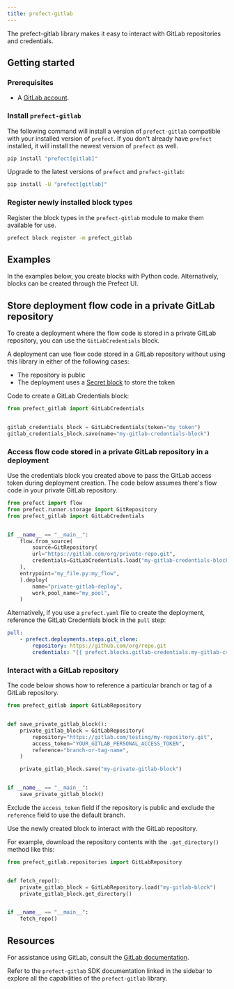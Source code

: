 ```yaml
---
title: prefect-gitlab
---
```


The prefect-gitlab library makes it easy to interact with GitLab repositories and credentials.

## Getting started

### Prerequisites

- A [GitLab account](https://gitlab.com/).

### Install `prefect-gitlab`

The following command will install a version of `prefect-gitlab` compatible with your installed version of `prefect`. 
If you don't already have `prefect` installed, it will install the newest version of `prefect` as well.

```bash
pip install "prefect[gitlab]"
```

Upgrade to the latest versions of `prefect` and `prefect-gitlab`:

```bash
pip install -U "prefect[gitlab]"
```

### Register newly installed block types

Register the block types in the `prefect-gitlab` module to make them available for use.

```bash
prefect block register -m prefect_gitlab
```

## Examples

In the examples below, you create blocks with Python code.
Alternatively, blocks can be created through the Prefect UI.

## Store deployment flow code in a private GitLab repository

To create a deployment where the flow code is stored in a private GitLab repository, you can use the `GitLabCredentials` block.

A deployment can use flow code stored in a GitLab repository without using this library in either of the following cases:

- The repository is public
- The deployment uses a [Secret block](https://docs.prefect.io/latest/develop/blocks/) to store the token

Code to create a GitLab Credentials block:

```python
from prefect_gitlab import GitLabCredentials


gitlab_credentials_block = GitLabCredentials(token="my_token")
gitlab_credentials_block.save(name="my-gitlab-credentials-block")
```

### Access flow code stored in a private GitLab repository in a deployment

Use the credentials block you created above to pass the GitLab access token during deployment creation. The code below assumes there's flow code in your private GitLab repository.

```python
from prefect import flow
from prefect.runner.storage import GitRepository
from prefect_gitlab import GitLabCredentials


if __name__ == "__main__":
    flow.from_source(
        source=GitRepository(
        url="https://gitlab.com/org/private-repo.git",
        credentials=GitLabCredentials.load("my-gitlab-credentials-block")
    ),
    entrypoint="my_file.py:my_flow",
    ).deploy(
        name="private-gitlab-deploy",
        work_pool_name="my_pool",
    )
```

Alternatively, if you use a `prefect.yaml` file to create the deployment, reference the GitLab Credentials block in the `pull` step:

```yaml
pull:
    - prefect.deployments.steps.git_clone:
        repository: https://github.com/org/repo.git
        credentials: "{{ prefect.blocks.gitlab-credentials.my-gitlab-credentials-block }}"
```

### Interact with a GitLab repository

The code below shows how to reference a particular branch or tag of a GitLab repository.

```python
from prefect_gitlab import GitLabRepository


def save_private_gitlab_block():
    private_gitlab_block = GitLabRepository(
        repository="https://gitlab.com/testing/my-repository.git",
        access_token="YOUR_GITLAB_PERSONAL_ACCESS_TOKEN",
        reference="branch-or-tag-name",
    )

    private_gitlab_block.save("my-private-gitlab-block")


if __name__ == "__main__":
    save_private_gitlab_block()
```

Exclude the `access_token` field if the repository is public and exclude the `reference` field to use the default branch.

Use the newly created block to interact with the GitLab repository.

For example, download the repository contents with the `.get_directory()` method like this:

```python
from prefect_gitlab.repositories import GitLabRepository


def fetch_repo():
    private_gitlab_block = GitLabRepository.load("my-gitlab-block")
    private_gitlab_block.get_directory()


if __name__ == "__main__":
    fetch_repo()
```

## Resources

For assistance using GitLab, consult the [GitLab documentation](https://gitlab.com).

Refer to the `prefect-gitlab` SDK documentation linked in the sidebar to explore all the capabilities of the `prefect-gitlab` library.
